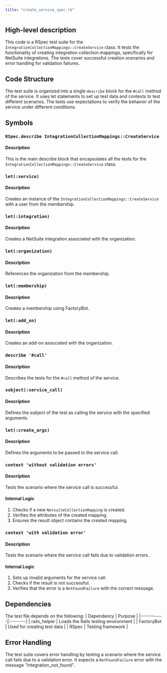 ```yaml
---
title: "create_service_spec.rb"
---
```


## High-level description
This code is a RSpec test suite for the `IntegrationCollectionMappings::CreateService` class. It tests the functionality of creating integration collection mappings, specifically for NetSuite integrations. The tests cover successful creation scenarios and error handling for validation failures.

## Code Structure
The test suite is organized into a single `describe` block for the `#call` method of the service. It uses let statements to set up test data and contexts to test different scenarios. The tests use expectations to verify the behavior of the service under different conditions.

## Symbols

### `RSpec.describe IntegrationCollectionMappings::CreateService`
#### Description
This is the main describe block that encapsulates all the tests for the `IntegrationCollectionMappings::CreateService` class.

### `let(:service)`
#### Description
Creates an instance of the `IntegrationCollectionMappings::CreateService` with a user from the membership.

### `let(:integration)`
#### Description
Creates a NetSuite integration associated with the organization.

### `let(:organization)`
#### Description
References the organization from the membership.

### `let(:membership)`
#### Description
Creates a membership using FactoryBot.

### `let(:add_on)`
#### Description
Creates an add-on associated with the organization.

### `describe '#call'`
#### Description
Describes the tests for the `#call` method of the service.

### `subject(:service_call)`
#### Description
Defines the subject of the test as calling the service with the specified arguments.

### `let(:create_args)`
#### Description
Defines the arguments to be passed to the service call.

### `context 'without validation errors'`
#### Description
Tests the scenario where the service call is successful.

#### Internal Logic
1. Checks if a new `NetsuiteCollectionMapping` is created.
2. Verifies the attributes of the created mapping.
3. Ensures the result object contains the created mapping.

### `context 'with validation error'`
#### Description
Tests the scenario where the service call fails due to validation errors.

#### Internal Logic
1. Sets up invalid arguments for the service call.
2. Checks if the result is not successful.
3. Verifies that the error is a `NotFoundFailure` with the correct message.

## Dependencies
The test file depends on the following:
| Dependency | Purpose |
|:-----------|:--------|
| rails_helper | Loads the Rails testing environment |
| FactoryBot | Used for creating test data |
| RSpec | Testing framework |

## Error Handling
The test suite covers error handling by testing a scenario where the service call fails due to a validation error. It expects a `NotFoundFailure` error with the message "integration_not_found".